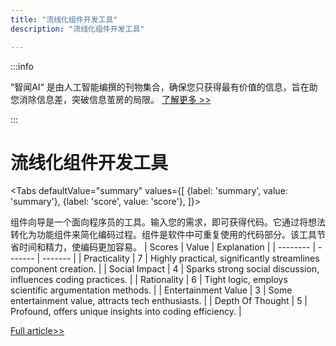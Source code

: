 ```yaml
---
title: "流线化组件开发工具"
description: "流线化组件开发工具"

---
```



:::info

“智闻AI“ 是由人工智能编撰的刊物集合，确保您只获得最有价值的信息，旨在助您消除信息差，突破信息茧房的局限。  [了解更多 >>](/)

:::

# 流线化组件开发工具


<Tabs
	defaultValue="summary"
	values={[
	{label: 'summary', value: 'summary'},
	{label: 'score', value: 'score'},
]}>
<TabItem value="summary">


组件向导是一个面向程序员的工具。输入您的需求，即可获得代码。它通过将想法转化为功能组件来简化编码过程。组件是软件中可重复使用的代码部分。该工具节省时间和精力，使编码更加容易。
</TabItem>
<TabItem value="score">
	| Scores     | Value   | Explanation |
	| -------- | ------- | ------- |
	| Practicality  | 7    | Highly practical, significantly streamlines component creation.    |
	| Social Impact | 4     | Sparks strong social discussion, influences coding practices.    |
	| Rationality    | 6    | Tight logic, employs scientific argumentation methods.    |
	| Entertainment Value    | 3    | Some entertainment value, attracts tech enthusiasts.    |
	| Depth Of Thought    | 5    | Profound, offers unique insights into coding efficiency.    |
</TabItem>
</Tabs>

[Full article>>](https://www.producthunt.com/posts/component-wizard)
